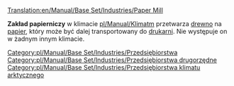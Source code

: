 [[Translation:en/Manual/Base Set/Industries/Paper Mill]]

{{pl/Manual/Base Set/Industries/Przedsiębiorstwa|image=en/Manual/Base Set/Industries/Papermill.png
|name=Zakład papierniczy
|climates=[[pl/Manual/Klimat]]
|accepts=[[pl/Manual/Base Set/Cargos/Drewno|Drewno]]
|produces=[[pl/Manual/Base Set/Cargos/Papier|Papier]]
}}

'''Zakład papierniczy''' w klimacie [[pl/Manual/Klimat]]m przetwarza [[pl/Manual/Base Set/Cargos/Drewno|drewno]] na [[pl/Manual/Base Set/Cargos/Papier|papier]], który może być dalej transportowany do [[pl/Manual/Base Set/Industries/Drukarnia|drukarni]]. Nie występuje on w żadnym innym klimacie.

{{pl/Manual/Navbox Industries}}

[[Category:pl/Manual/Base Set/Industries/Przedsiębiorstwa]]
[[Category:pl/Manual/Base Set/Industries/Przedsiębiorstwa drugorzędne]]
[[Category:pl/Manual/Base Set/Industries/Przedsiębiorstwa klimatu arktycznego]]